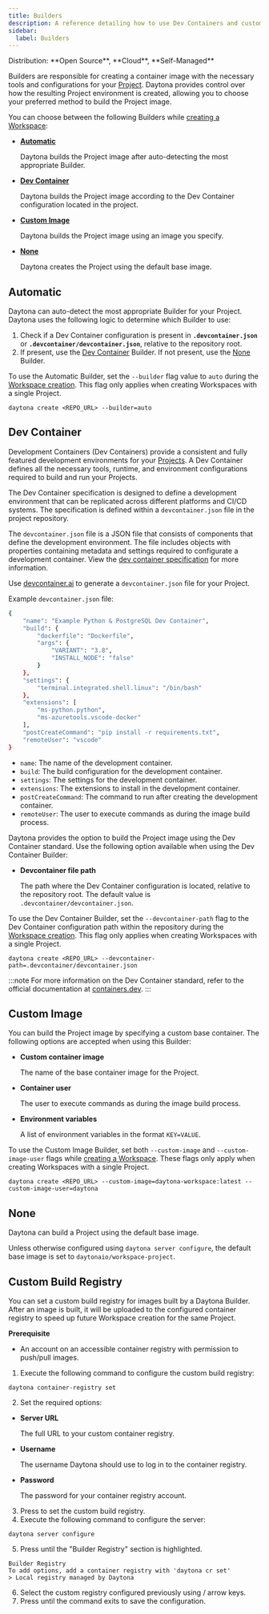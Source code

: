 ```yaml
---
title: Builders
description: A reference detailing how to use Dev Containers and custom images as the base for your project.
sidebar:
  label: Builders
---
```



<Label>
  Distribution: **Open Source**, **Cloud**, **Self-Managed**
</Label>


Builders are responsible for creating a container image with the necessary tools and configurations for your [Project](/docs/usage/projects).
Daytona provides control over how the resulting Project environment is created, allowing you to choose your preferred method to build the Project image.

You can choose between the following Builders while [creating a Workspace](/docs/usage/workspaces#create-a-workspace):

- [**Automatic**](#automatic)

   Daytona builds the Project image after auto-detecting the most appropriate Builder.

- [**Dev Container**](#dev-container)

   Daytona builds the Project image according to the Dev Container configuration located in the project.

- [**Custom Image**](#custom-image)

   Daytona builds the Project image using an image you specify.

- [**None**](#none)

   Daytona creates the Project using the default base image.

## Automatic

Daytona can auto-detect the most appropriate Builder for your Project. Daytona uses the following logic to determine which Builder to use:

1. Check if a Dev Container configuration is present in **`.devcontainer.json`** or **`.devcontainer/devcontainer.json`**, relative to the repository root.
2. If present, use the [Dev Container](#dev-container) Builder. If not present, use the [None](#none) Builder.

To use the Automatic Builder, set the `--builder` flag value to `auto` during the [Workspace creation](/docs/usage/workspaces#create-a-workspace). This flag only applies when creating Workspaces with a single Project.

```shell
daytona create <REPO_URL> --builder=auto
```

## Dev Container

Development Containers (Dev Containers) provide a consistent and fully featured development environments for your [Projects](/docs/usage/projects). A Dev Container defines all the necessary tools, runtime, and environment configurations required to build and run your Projects.

The Dev Container specification is designed to define a development environment that can be replicated across different platforms and CI/CD systems. The specification is defined within a `devcontainer.json` file in the project repository.

The `devcontainer.json` file is a JSON file that consists of components that define the development environment. The file includes objects with properties containing metadata and settings required to configurate a development container. View the [dev container specification](https://containers.dev/implementors/json_reference/) for more information.

Use [devcontainer.ai](https://devcontainer.ai/) to generate a `devcontainer.json` file for your Project.

Example `devcontainer.json` file:

```sh
{
    "name": "Example Python & PostgreSQL Dev Container",
    "build": {
        "dockerfile": "Dockerfile",
        "args": {
            "VARIANT": "3.8",
            "INSTALL_NODE": "false"
        }
    },
    "settings": {
        "terminal.integrated.shell.linux": "/bin/bash"
    },
    "extensions": [
        "ms-python.python",
        "ms-azuretools.vscode-docker"
    ],
    "postCreateCommand": "pip install -r requirements.txt",
    "remoteUser": "vscode"
}
```

- `name`: The name of the development container.
- `build`: The build configuration for the development container.
- `settings`: The settings for the development container.
- `extensions`: The extensions to install in the development container.
- `postCreateCommand`: The command to run after creating the development container.
- `remoteUser`: The user to execute commands as during the image build process.

Daytona provides the option to build the Project image using the Dev Container standard. Use the following option available when using the Dev Container Builder:

- **Devcontainer file path**

   The path where the Dev Container configuration is located, relative to the repository root.
   The default value is `.devcontainer/devcontainer.json`.

To use the Dev Container Builder, set the `--devcontainer-path` flag to the Dev Container configuration path within the repository during the [Workspace creation](/docs/usage/workspaces#create-a-workspace). This flag only applies when creating Workspaces with a single Project.

```shell showLineNumbers
daytona create <REPO_URL> --devcontainer-path=.devcontainer/devcontainer.json
```

:::note
For more information on the Dev Container standard, refer to the official documentation at [containers.dev](https://containers.dev/).
:::

## Custom Image

You can build the Project image by specifying a custom base container.
The following options are accepted when using this Builder:

- **Custom container image**

   The name of the base container image for the Project.

- **Container user**

   The user to execute commands as during the image build process.

- **Environment variables**

   A list of environment variables in the format `KEY=VALUE`.

To use the Custom Image Builder, set both `--custom-image` and `--custom-image-user` flags while [creating a Workspace](/docs/usage/workspaces#create-a-workspace). These flags only apply when creating Workspaces with a single Project.

```shell
daytona create <REPO_URL> --custom-image=daytona-workspace:latest --custom-image-user=daytona
```

## None

Daytona can build a Project using the default base image.

Unless otherwise configured using `daytona server configure`, the default base image is set to `daytonaio/workspace-project`.

## Custom Build Registry

You can set a custom build registry for images built by a Daytona Builder.
After an image is built, it will be uploaded to the configured container registry to speed up future Workspace creation for the same Project.

**Prerequisite**

- An account on an accessible container registry with permission to push/pull images.

1. Execute the following command to configure the custom build registry:

```shell
daytona container-registry set
```

2. Set the required options:

- **Server URL**

   The full URL to your custom container registry.

- **Username**

   The username Daytona should use to log in to the container registry.

- **Password**

   The password for your container registry account.

3. Press <Keyboard shortcuts="Enter" /> to set the custom build registry.
4. Execute the following command to configure the server:

```shell
daytona server configure
```

5. Press <Keyboard shortcuts="Enter" /> until the "Builder Registry" section is highlighted.

```text
Builder Registry
To add options, add a container registry with 'daytona cr set'
> Local registry managed by Daytona
```

6. Select the custom registry configured previously using <Keyboard shortcuts="↑" /> / <Keyboard shortcuts="↓" /> arrow keys.
7. Press <Keyboard shortcuts="Enter" /> until the command exits to save the configuration.
